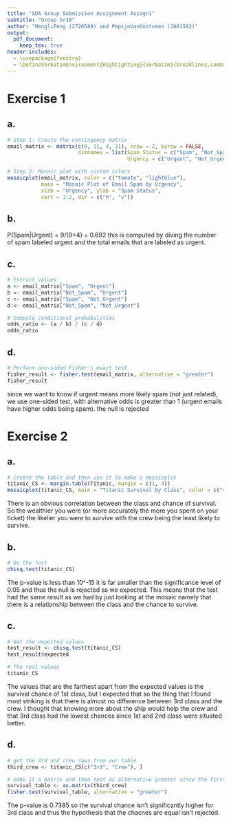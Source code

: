 ```yaml
---
title: "SDA Group Submission Assignment Assign1"
subtitle: "Group Gr18" 
author: "MengliFeng (2720589) and PepijnVanOostveen (2801582)"
output: 
  pdf_document:
    keep_tex: true
header-includes:
  - \usepackage{fvextra}
  - \DefineVerbatimEnvironment{Highlighting}{Verbatim}{breaklines,commandchars=\\\{\}}
---
```


# Exercise 1
## a.
```r
# Step 1: Create the contingency matrix
email_matrix <- matrix(c(9, 11, 4, 21), nrow = 2, byrow = FALSE,
                       dimnames = list(Spam_Status = c("Spam", "Not_Spam"),
                                       Urgency = c("Urgent", "Not_Urgent")))

# Step 2: Mosaic plot with custom colors
mosaicplot(email_matrix, color = c("tomato", "lightblue"), 
           main = "Mosaic Plot of Email Spam by Urgency",
           xlab = "Urgency", ylab = "Spam Status", 
           sort = 1:2, dir = c("h", "v"))
```


## b.
P(Spam|Urgent) = 9/(9+4) = 0.692
this is computed by diving the number of spam labeled urgent and the total emails that are labeled as urgent.

## c.
```r
# Extract values
a <- email_matrix["Spam", "Urgent"]
b <- email_matrix["Not_Spam", "Urgent"]
c <- email_matrix["Spam", "Not_Urgent"]
d <- email_matrix["Not_Spam", "Not_Urgent"]

# Compute conditional probabilities
odds_ratio <- (a / b) / (c / d)
odds_ratio
```
## d.
```r
# Perform one-sided Fisher's exact test
fisher_result <- fisher.test(email_matrix, alternative = "greater")
fisher_result
```
since we want to know if urgent means more likely spam (not just related), we use one-sided test, with alternative odds is greater than 1 (urgent emails have higher odds being spam).
the null is rejected

# Exercise 2
## a.
```r
# Create the table and then use it to make a mosaicplot
titanic_CS <- margin.table(Titanic, margin = c(1, 4))
mosaicplot(titanic_CS, main = "Titanic Survival by Class", color = c("red", "darkgreen"))

```
There is an obvious correlation between the class and chance of survival. So the wealthier you were (or more accurately the more you spent on your ticket) the likelier you were to survive with the crew being the least likely to survive.


## b.
```r
# Do the test
chisq.test(titanic_CS)

```
The p-value is less than 10^-15 it is far smaller than the significance level of 0.05 and thus the null is rejected as we expected. This means that the test had the same result as we had by just looking at the mosaic namely that there is a relationship between the class and the chance to survive.

## c.
```r
# Get the expected values
test_result <- chisq.test(titanic_CS)
test_result$expected

# The real values
titanic_CS
```
The values that are the farthest apart from the expected values is the survival chance of 1st class, but I expected that so the thing that I found most striking is that there is almost no difference between 3rd class and the crew. I thought that knowing more about the ship would help the crew and that 3rd class had the lowest chances since 1st and 2nd class were situated better.

## d.
```r
# get the 3rd and crew rows from our table
third_crew <- titanic_CS[c("3rd", "Crew"), ]

# make it a matrix and then test as alternative greater since the first row is 3rd class and we want to know if first class has a better survival chance
survival_table <- as.matrix(third_crew)
fisher.test(survival_table, alternative = "greater")

```
The p-value is 0.7385 so the survival chance isn't significantly higher for 3rd class and thus the hypothesis that the chacnes are equal isn't rejected.
